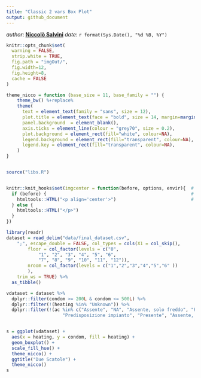 ```yaml
---
title: "Classic 2 vars Box Plot"
output: github_document
---
```


_author_: **[Niccolò Salvini](https://niccolosalvini.netlify.app/)**
_date_: `r format(Sys.Date(), "%d %B, %Y")`





```r

knitr::opts_chunk$set(
  warning = FALSE,  
  strip.white = TRUE,                 
  fig.path = "imgOut/",               
  fig.width=12,                       
  fig.height=8,                       
  cache = FALSE                       
)

theme_nicco = function (base_size = 11, base_family = "") {
    theme_bw() %+replace% 
    theme(
      text = element_text(family = "sans", size = 12),
      plot.title = element_text(face = "bold", size = 14, margin=margin(0,0,30,0)),
      panel.background  = element_blank(),
      axis.ticks = element_line(colour = "grey70", size = 0.2),
      plot.background = element_rect(fill="white", colour=NA),
      legend.background = element_rect(fill="transparent", colour=NA),
      legend.key = element_rect(fill="transparent", colour=NA),
    )
}


source("libs.R")


knitr::knit_hooks$set(imgcenter = function(before, options, envir){  # to center image 
  if (before) {                                                      # add imgcenter = TRUE
    htmltools::HTML("<p align='center'>")                            # to the chunk options
  } else {
    htmltools::HTML("</p>")
  }
})

```


```r

library(readr)
dataset = read_delim("data/final_dataset.csv", 
    ";", escape_double = FALSE, col_types = cols(X1 = col_skip(), 
        floor = col_factor(levels = c("0", 
            "1", "2", "3", "4", "5", "6", 
            "7", "8", "9", "10", "11", "12")),
        nroom = col_factor(levels = c("1","2","3","4","5","6" ))
        ), 
    trim_ws = TRUE) %>% 
  as_tibble()

```

 
```r

vdataset = dataset %>%
  dplyr::filter(condom >= 200L & condom <= 500L) %>%
  dplyr::filter(!(heating %in% "Unknown")) %>%
  dplyr::filter(!(ac %in% c("Assente", "NA", "Assente, solo freddo", "Predisposizione impianto, solo freddo", 
                     "Predisposizione impianto", "Presente", "Assente, solo caldo")))


s = ggplot(vdataset) +
  aes(x = heating, y = condom, fill = heating) +
  geom_boxplot() +
  scale_fill_hue() +
  theme_nicco() +
  ggtitle("Due Scatole") +
  theme_nicco() 
s
```


